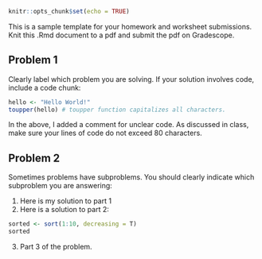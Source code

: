```r
knitr::opts_chunk$set(echo = TRUE)
```

This is a sample template for your homework and worksheet submissions.
Knit this .Rmd document to a pdf and submit the pdf on Gradescope.

## Problem 1
Clearly label which problem you are solving.
If your solution involves code, include a code chunk:
```r
hello <- "Hello World!"
toupper(hello) # toupper function capitalizes all characters.
```
In the above, I added a comment for unclear code.
As discussed in class, make sure your lines of code do not exceed 80 characters.

## Problem 2
Sometimes problems have subproblems. You should clearly indicate which subproblem
you are answering:

1. Here is my solution to part 1
2. Here is a solution to part 2:
```r
sorted <- sort(1:10, decreasing = T)
sorted
```
3. Part 3 of the problem.
